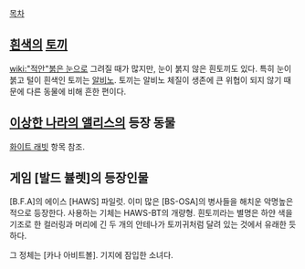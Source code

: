 [[목차]]
== [[흰색]]의 [[토끼]] ==
[[wiki:"적안"붉은 눈]]으로 그려질 때가 많지만, 눈이 붉지 않은 흰토끼도 있다.
특히 눈이 붉고 털이 흰색인 토끼는 [[알비노]]. 토끼는 알비노 체질이 생존에 큰 위협이 되지 않기 때문에 다른 동물에 비해 흔한 편이다.

== [[이상한 나라의 앨리스]]의 등장 동물 ==
[[화이트 래빗]] 항목 참조.

== 게임 [발드 뷸렛]의 등장인물 ==
[B.F.A]의 에이스 [HAWS] 파일럿. 이미 많은 [BS-OSA]의 병사들을 해치운 악명높은 적으로 등장한다. 사용하는 기체는 HAWS-BT의 개량형.
흰토끼라는 별명은 하얀 색을 기조로 한 컬러링과 머리에 긴 두 개의 안테나가 토끼귀처럼 달려 있는 것에서 유래한 듯하다.

그 정체는 [카나 아비트볼]. 기지에 잠입한 소녀다.
